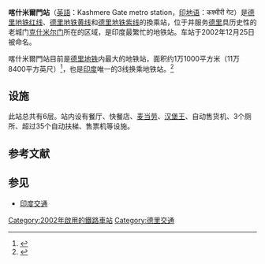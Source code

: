 {{Infobox station
| name = [[File:Delhi_Metro_logo.svg|50px]]<br/>喀什米爾門站<br>Kashmere Gate<br>कश्मीरी गेट
| other_name = 
| style = Delhi Metro
| type = '''[[德里地铁|德里地铁]]''' '''[[德里地铁车站列表|车站]]'''
| image = 
| image_caption = 
| address = 
| country = {{IND}}
| coordinates = {{coord|28.667489|77.228045|type:railwaystation_region:IN|format=dms|display=inline,title}}
| owned = [[德里地铁|德里地铁]]
| line = {{color box|#{{Delhi Metro color|Red}}}} [[德里地鐵紅線|红线]]<br />{{color box|#{{Delhi Metro color|Yellow}}}} [[德里地鐵黄線|黄线]]<br />{{color box|#{{Delhi Metro color|Violet}}}} [[德里地鐵紫線|紫线]]
| platforms = [[岛式站台|岛式]]（黄线）<br />第1月台 → [[HUDA_City_Centre_metro_station|Huda City Centre]]<br />第2月台 → [[Samaypur_Badli_(Delhi_Metro)|Samaypur Badli]]

[[侧式站台|侧式]]（红线）<br /> 第3月台 → [[Rithala_metro_station|Rithala]]<br />第4月台 →[[Dilshad_Garden_metro_station|Dilshad Garden]]

[[岛式站台|岛式]]（紫线）<br />第5月台 → [[Raja_Nahar_Singh_metro_station|Raja Nahar Singh]]<br /> 第6月台 →  [[Terminal_train_station|Terminus]]
| tracks = 6
| other = 
| structure = 架空（红线）<br />地下（黄线）<br/>
地下（紫线）
| depth = 
| levels = 3
| parking = 有
| bicycle = 
| ADA = yes
| zone = 
| opened = 2002年12月25日（红线）<br/> 2004年12月20日（黄线）<br/>
2017年5月28日（紫线）
| closed = 
| rebuilt = 
| electrified = 25 kV 50 Hz AC（[[架空電纜_(鐵路)|架空电缆]]）
| former = 
| mpassengers = 
| passengers = 300,000<ref>{{Cite web |url=https://m.timesofindia.com/city/delhi/kashmere-gate-metro-station-steals-rajiv-chowks-crown/articleshow/65987116.cms |title=存档副本 |access-date=2021-03-12 |archive-date=2018-10-01 |archive-url=https://web.archive.org/web/20181001191436/https://m.timesofindia.com/city/delhi/kashmere-gate-metro-station-steals-rajiv-chowks-crown/articleshow/65987116.cms |dead-url=no }}</ref>
| pass_system = 
| pass_year = 
| pass_percent = 
| services = {{S-rail|title=德里地铁}}
{{S-line|system=Delhi Metro|line=Red |previous=Shastri Park|next=Tis Hazari}}
{{S-line|system=Delhi Metro|line=Yellow |previous=Civil Lines|next=Chandni Chowk}}
{{S-line|system=Delhi Metro|line=Violet | |previous=|next=Lal Qila}}
| route_map = {{Delhi Metro Red Line Route}}{{Delhi Metro Yellow Line Route}}{{Delhi Metro Violet Line Route}}
| map_state = collapsed
| map_type = India Delhi
| map_dot_label = '''克什米尔门站'''
| map_size = 300
}}
'''喀什米爾門站'''（[[英語|英語]]：Kashmere Gate metro station，[[印地语|印地语]]：कश्मीरी गेट）是[[德里地铁|德里地铁]][[德里地鐵紅線|红线]]、[[德里地铁|德里地铁]][[德里地鐵黄線|黄线]]和[[德里地铁|德里地铁]][[德里地鐵紫線|紫线]]的換乘站，位于并服务[[德里|德里]]具历史性的老城门[[克什米尔门_(德里)|克什米尔门]]所在的区域，是印度最繁忙的地铁站。车站于2002年12月25日被命名。

喀什米爾門站目前是[[德里地铁|德里地铁]]内最大的地铁站，面积约1万1000平方米（11万8400平方英尺）<ref>{{cite web|title=Delhi: Kashmere Gate Metro station to be double the size of Rajiv Chowk|url=https://www.hindustantimes.com/delhi-news/delhi-kashmere-gate-metro-station-with-3-interchanges-to-be-double-the-size-of-rajiv-chowk/story-k0Bly32Vv27WmY7dlgoY9N.html|accessdate=2021-03-12|author=Sweta Goswami|date=2017-05-07|publisher=Hindustan Times|language=英语|archive-date=2019-04-18|archive-url=https://web.archive.org/web/20190418025059/https://www.hindustantimes.com/delhi-news/delhi-kashmere-gate-metro-station-with-3-interchanges-to-be-double-the-size-of-rajiv-chowk/story-k0Bly32Vv27WmY7dlgoY9N.html|dead-url=no}}</ref>，也是[[印度|印度]]唯一的3线换乘地铁站。<ref>{{cite web|title=Heritage Line takes some pressure off Rajiv Chowk|url=https://www.thehindu.com/news/cities/Delhi/heritage-line-takes-some-pressure-off-rajiv-chowk/article18620543.ece|accessdate=2021-03-12|date=2017-05-30|publisher=The Hindu|language=英语|archive-date=2020-11-12|archive-url=https://web.archive.org/web/20201112021223/https://www.thehindu.com/news/cities/Delhi/heritage-line-takes-some-pressure-off-rajiv-chowk/article18620543.ece|dead-url=no}}</ref>

== 设施 ==
此站总共有6层。站内设有餐厅、快餐店、[[麦当劳|麦当劳]]、[[漢堡王|汉堡王]]、自动售货机、3个厕所、超过35个自动扶梯、售票机等设施。

== 参考文献 ==
<references />

== 参见 ==
* [[印度交通|印度交通]]
{{德里地鐵}}

[[Category:2002年啟用的鐵路車站|Category:2002年啟用的鐵路車站]]
[[Category:德里交通|Category:德里交通]]
